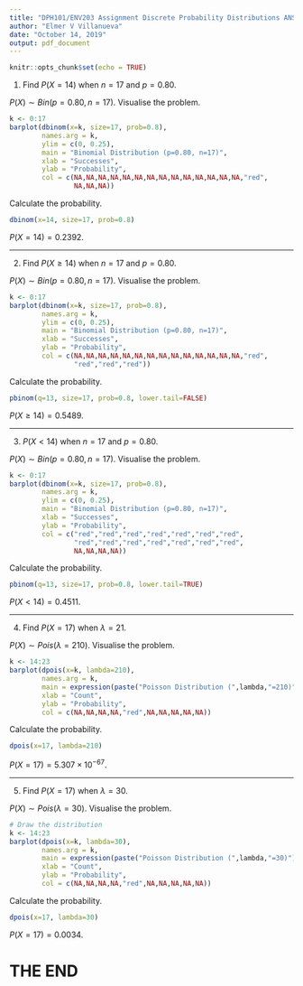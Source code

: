 ```yaml
---
title: "DPH101/ENV203 Assignment Discrete Probability Distributions ANSWERS"
author: "Elmer V Villanueva"
date: "October 14, 2019"
output: pdf_document
---
```


```r
knitr::opts_chunk$set(echo = TRUE)
```

1. Find $P(X=14)$ when $n=17$ and $p=0.80$.

$P(X) \sim Bin(p=0.80, n=17)$. Visualise the problem.
```r
k <- 0:17
barplot(dbinom(x=k, size=17, prob=0.8), 
        names.arg = k,
        ylim = c(0, 0.25),
        main = "Binomial Distribution (p=0.80, n=17)",
        xlab = "Successes",
        ylab = "Probability",
        col = c(NA,NA,NA,NA,NA,NA,NA,NA,NA,NA,NA,NA,NA,NA,"red",
                NA,NA,NA))
```

Calculate the probability.
```r
dbinom(x=14, size=17, prob=0.8)
```

$P(X=14) = 0.2392$.

-----
     
2. Find $P(X \geq 14)$ when $n=17$ and $p=0.80$.

$P(X) \sim Bin(p=0.80, n=17)$. Visualise the problem.
```r
k <- 0:17
barplot(dbinom(x=k, size=17, prob=0.8), 
        names.arg = k,
        ylim = c(0, 0.25),
        main = "Binomial Distribution (p=0.80, n=17)",
        xlab = "Successes",
        ylab = "Probability",
        col = c(NA,NA,NA,NA,NA,NA,NA,NA,NA,NA,NA,NA,NA,NA,"red",
                "red","red","red"))
```

Calculate the probability.
```r
pbinom(q=13, size=17, prob=0.8, lower.tail=FALSE)
```

$P(X \geq 14) = 0.5489$.

-----

3. $P(X < 14)$ when $n=17$ and $p=0.80$.

$P(X) \sim Bin(p=0.80, n=17)$. Visualise the problem.
```r
k <- 0:17
barplot(dbinom(x=k, size=17, prob=0.8), 
        names.arg = k,
        ylim = c(0, 0.25),
        main = "Binomial Distribution (p=0.80, n=17)",
        xlab = "Successes",
        ylab = "Probability",
        col = c("red","red","red","red","red","red","red",
                "red","red","red","red","red","red","red",
                NA,NA,NA,NA))
```

Calculate the probability.
```r
pbinom(q=13, size=17, prob=0.8, lower.tail=TRUE)
```

$P(X < 14) = 0.4511$.

-----

4. Find $P(X = 17)$ when $\lambda = 21$.

$P(X) \sim Pois(\lambda=210)$. Visualise the problem.
```r
k <- 14:23
barplot(dpois(x=k, lambda=210), 
        names.arg = k,
        main = expression(paste("Poisson Distribution (",lambda,"=210)")),
        xlab = "Count",
        ylab = "Probability",
        col = c(NA,NA,NA,NA,"red",NA,NA,NA,NA,NA))
```

Calculate the probability.
```r
dpois(x=17, lambda=210)
```

$P(X = 17) = 5.307 \times 10^{-67}$.

-----

5. Find $P(X = 17)$ when $\lambda = 30$.

$P(X) \sim Pois(\lambda=30)$. Visualise the problem.
```r
# Draw the distribution
k <- 14:23
barplot(dpois(x=k, lambda=30), 
        names.arg = k,
        main = expression(paste("Poisson Distribution (",lambda,"=30)")),
        xlab = "Count",
        ylab = "Probability",
        col = c(NA,NA,NA,NA,"red",NA,NA,NA,NA,NA))
```

Calculate the probability.
```r
dpois(x=17, lambda=30)
```

$P(X = 17) = 0.0034$.


# THE END